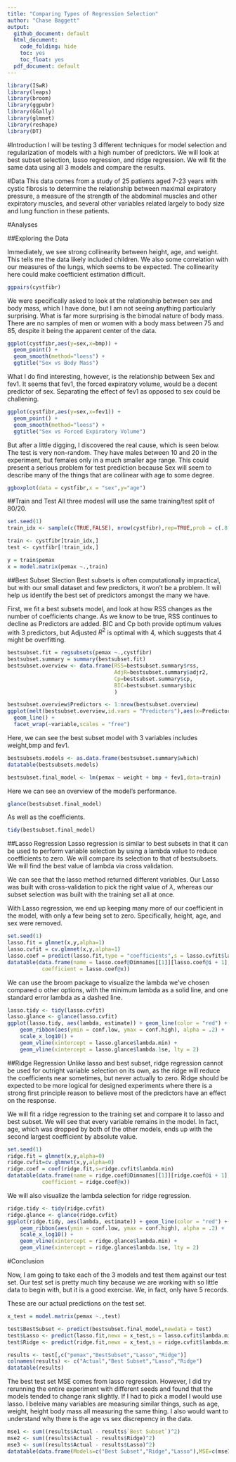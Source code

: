 ```yaml
---
title: "Comparing Types of Regression Selection"
author: "Chase Baggett"
output:
  github_document: default
  html_document:
    code_folding: hide
    toc: yes
    toc_float: yes
  pdf_document: default
---
```


```r
library(ISwR)
library(leaps)
library(broom)
library(ggpubr)
library(GGally)
library(glmnet)
library(reshape)
library(DT)
```
#Introduction
I will be testing 3 different techniques for model selection and regularization of models with a high number of predictors. We will look at best subset selection, lasso regression, and ridge regression. We will fit the same data using all 3 models and compare the results. 

#Data
This data comes from a study of 25 patients aged 7-23 years with cystic fibrosis to determine the relationship between maximal expiratory pressure, a measure of the strength of the abdominal muscles and other expiratory muscles, and several other variables related largely to body size and lung function in these patients.

#Analyses

##Exploring the Data

Immediately, we see strong collinearity between height, age, and weight. This tells me the data likely included children. We also some correlation with our measures of the lungs, which seems to be expected. The collinearity here could make coefficient estimation difficult. 

```r
ggpairs(cystfibr)
```
We were specifically asked to look at the relationship between sex and body mass, which I have done, but I am not seeing anything particularly surprising. What is far more surprising is the bimodal nature of body mass. There are no samples of men or women with a body mass between 75 and 85, despite it being the apparent center of the data.  
```r
ggplot(cystfibr,aes(y=sex,x=bmp)) + 
  geom_point() + 
  geom_smooth(method="loess") + 
  ggtitle("Sex vs Body Mass")
```

What I do find interesting, however, is the relationship between Sex and fev1. It seems that fev1, the forced expiratory volume, would be a decent predictor of sex. Separating the effect of fev1 as opposed to sex could be challening.

```r
ggplot(cystfibr,aes(y=sex,x=fev1)) + 
  geom_point() + 
  geom_smooth(method="loess") + 
  ggtitle("Sex vs Forced Expiratory Volume")
```

But after a little digging, I discovered the real cause, which is seen below. The test is very non-random. They have males between 10 and 20 in the experiment, but females only in a much smaller age range. This could present a serious problem for test prediction because Sex will seem to describe many of the things that are collinear with age to some degree. 

```r
ggboxplot(data = cystfibr,x = "sex",y="age")
```

##Train and Test
All three modesl will use the same training/test split of 80/20.
```r
set.seed(1)
train_idx <- sample(c(TRUE,FALSE), nrow(cystfibr),rep=TRUE,prob = c(.8,.2))

train <- cystfibr[train_idx,]
test <- cystfibr[!train_idx,]

y = train$pemax
x = model.matrix(pemax ~.,train)
```

##Best Subset Slection
Best subsets is often computationally impractical, but with our small dataset and few predictors, it won't be a problem. It will help us identify the best set of predictors amongst the many we have. 

First, we fit a best subsets model, and look at how RSS changes as the number of coefficients change. As we know to be true, RSS continues to decline as Predictors are added. BIC and Cp both provide optimum values with 3 predictors, but Adjusted $R^2$ is optimal with 4, which suggests that 4 might be overfitting. 
```r
bestsubset.fit = regsubsets(pemax ~.,cystfibr)
bestsubset.summary = summary(bestsubset.fit)
bestsubset.overview <- data.frame(RSS=bestsubset.summary$rss,
                                  AdjR=bestsubset.summary$adjr2,
                                  Cp=bestsubset.summary$cp,
                                  BIC=bestsubset.summary$bic
                                  )

bestsubset.overview$Predictors <- 1:nrow(bestsubset.overview)
ggplot(melt(bestsubset.overview,id.vars = "Predictors"),aes(x=Predictors,y=value)) +
  geom_line() + 
  facet_wrap(~variable,scales = "free")
```

Here, we can see the best subset model with 3 variables includes weight,bmp and fev1.
```r
bestsubsets.models <- as.data.frame(bestsubset.summary$which)
datatable(bestsubsets.models)

bestsubset.final_model <- lm(pemax ~ weight + bmp + fev1,data=train)
```

Here we can see an overview of the model's performance.
```r
glance(bestsubset.final_model)
```
As well as the coefficients.
```r
tidy(bestsubset.final_model)
```
##Lasso Regression
Lasso regression is similar to best subsets in that it can be used to perform variable selection by using a lambda value to reduce coefficients to zero. We will compare its selection to that of bestsubsets. We will find the best value of lambda via cross validation. 

We can see that the lasso method returned different variables. Our Lasso was built with cross-validation to pick the right value of $\lambda$, whereas our subset selection was built with the training set all at once. 

With Lasso regression, we end up keeping many more of our coefficient in the model, with only a few being set to zero. Specifically, height, age, and sex were removed.
```r
set.seed(1)
lasso.fit = glmnet(x,y,alpha=1)
lasso.cvfit = cv.glmnet(x,y,alpha=1)
lasso.coef = predict(lasso.fit,type = "coefficients",s = lasso.cvfit$lambda.min)
datatable(data.frame(name = lasso.coef@Dimnames[[1]][lasso.coef@i + 1], 
           coefficient = lasso.coef@x))
``` 
We can use the broom package to visualize the lambda we've chosen compared o other options, with the minimum lambda as a solid line, and one standard error lambda as a dashed line. 
```r
lasso.tidy <- tidy(lasso.cvfit)
lasso.glance <- glance(lasso.cvfit)
ggplot(lasso.tidy, aes(lambda, estimate)) + geom_line(color = "red") +
    geom_ribbon(aes(ymin = conf.low, ymax = conf.high), alpha = .2) +
    scale_x_log10() +
    geom_vline(xintercept = lasso.glance$lambda.min) +
    geom_vline(xintercept = lasso.glance$lambda.1se, lty = 2)
```

##Ridge Regression
Unlike lasso and best subset, ridge regression cannot be used for outright variable selection on its own, as the ridge will reduce the coefficients near sometimes, but never actually to zero. Ridge should be expected to be more logical for designed experiments where there is a strong first principle reason to believe most of the predictors have an effect on the response. 

We will fit a ridge regression to the training set and compare it to lasso and best subset. We will see that every variable remains in the model. In fact, age, which was dropped by both of the other models, ends up with the second largest coefficient by absolute value. 

```r
set.seed(1)
ridge.fit = glmnet(x,y,alpha=0)
ridge.cvfit=cv.glmnet(x,y,alpha=0)
ridge.coef = coef(ridge.fit,s=ridge.cvfit$lambda.min)
datatable(data.frame(name = ridge.coef@Dimnames[[1]][ridge.coef@i + 1], 
           coefficient = ridge.coef@x))
```
We will also visualize the lambda selection for ridge regression.

```r
ridge.tidy <- tidy(ridge.cvfit)
ridge.glance <- glance(ridge.cvfit)
ggplot(ridge.tidy, aes(lambda, estimate)) + geom_line(color = "red") +
    geom_ribbon(aes(ymin = conf.low, ymax = conf.high), alpha = .2) +
    scale_x_log10() +
    geom_vline(xintercept = ridge.glance$lambda.min) +
    geom_vline(xintercept = ridge.glance$lambda.1se, lty = 2)
```


#Conclusion

Now, I am going to take each of the 3 models and test them against our test set. Our test set is pretty much tiny because we are working with so little data to begin with, but it is a good exercise. We, in fact, only have 5 records. 

These are our actual predictions on the test set.
```r
x_test = model.matrix(pemax ~.,test)

test$BestSubset <- predict(bestsubset.final_model,newdata = test)
test$Lasso <- predict(lasso.fit,newx = x_test,s = lasso.cvfit$lambda.min)
test$Ridge <- predict(ridge.fit,newx = x_test,s = ridge.cvfit$lambda.min)

results <- test[,c("pemax","BestSubset","Lasso","Ridge")]
colnames(results) <- c("Actual","Best Subset","Lasso","Ridge")
datatable(results)
```

The best test set MSE comes from lasso regression. However, I did try rerunning the entire experiment with different seeds and found that the models tended to change rank slightly. If I had to pick a model I would use lasso. I beleive many variables are measuring similar things, such as age, weight, height body mass all measuring the same thing. I also would want to understand why there is the age vs sex discrepency in the data. 
```r
mse1 <- sum((results$Actual - results$`Best Subset`)^2)
mse2 <- sum((results$Actual - results$Ridge)^2)
mse3 <- sum((results$Actual - results$Lasso)^2)
datatable(data.frame(Models=c("Best Subset","Ridge","Lasso"),MSE=c(mse1,mse2,mse3)))
```